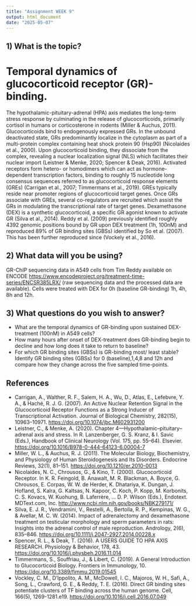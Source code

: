 ---
title: "Assignment WEEK 9"
output: html_document
date: "2025-05-07"
---

## 1) What is the topic?

# Temporal dynamics of glucocorticoid receptor (GR)-binding.

The hypothalamic-pituitary-adrenal (HPA) axis mediates the long-term stress response by culminating in the release of glucocorticoids, primarily cortisol in humans or corticosterone in rodents (Miller & Auchus, 2011). Glucocorticoids bind to endogenously expressed GRs. In the unbound deactivated state, GRs predominantly localize in the cytoplasm as part of a multi-protein complex containing heat shock protein 90 (Hsp90) (Nicolaides et al., 2000). Upon glucocorticoid binding, they dissociate from the complex, revealing a nuclear localization signal (NLS) which facilitates their nuclear import (Leistner & Menke, 2020; Spencer & Deak, 2016). Activated receptors form hetero- or homodimers which can act as hormone-dependent transcription factors, binding to roughly 15 nucleotide long consensus sequences referred to as glucocorticoid response elements (GREs) (Carrigan et al., 2007; Timmermans et al., 2019). GREs typically reside near promoter regions of glucocorticoid target genes. Once GRs associate with GREs, several co-regulators are recruited which assist the GRs in modulating the transcriptional rate of target genes. Dexamethasone (DEX) is a synthetic glucocorticoid, a specific GR agonist known to activate GR (Silva et al., 2014). Reddy et al. (2009) previously identified roughly 4392 genomic positions bound by GR upon DEX treatment (1h, 100nM) and reproduced 89% of GR binding sites (GBSs) identified by So et al. (2007). This has been further reproduced since (Vockely et al., 2016).

## 2) What data will you be using?

GR-ChIP sequencing data in A549 cells from Tim Reddy available on ENCODE <https://www.encodeproject.org/treatment-time-series/ENCSR385LRX/> (raw sequencing data and the processed data are available). Cells were treated with DEX for 0h (baseline GR-binding) 1h, 4h, 8h and 12h.

## 3) What questions do you wish to answer?

-   What are the temporal dynamics of GR-binding upon sustained DEX-treatment (100nM) in A549 cells?
-   How many hours after onset of DEX-treatment does GR-binding begin to decline and how long does it take to return to baseline?
-   For which GR binding sites (GBSs) is GR-binding most/ least stable? Identify GR binding sites (GBSs) for 0 (baseline),1,4,8 and 12h and compare how they change across the five sampled time-points.

## References

-   Carrigan, A., Walther, R. F., Salem, H. A., Wu, D., Atlas, E., Lefebvre, Y. A., & Haché, R. J. G. (2007). An Active Nuclear Retention Signal in the Glucocorticoid Receptor Functions as a Strong Inducer of Transcriptional Activation. Journal of Biological Chemistry, 282(15), 10963–10971. <https://doi.org/10.1074/jbc.M602931200>
-   Leistner, C., & Menke, A. (2020). Chapter 4—Hypothalamic–pituitary–adrenal axis and stress. In R. Lanzenberger, G. S. Kranz, & I. Savic (Eds.), Handbook of Clinical Neurology (Vol. 175, pp. 55–64). Elsevier. <https://doi.org/10.1016/B978-0-444-64123-6.00004-7>
-   Miller, W. L., & Auchus, R. J. (2011). The Molecular Biology, Biochemistry, and Physiology of Human Steroidogenesis and Its Disorders. Endocrine Reviews, 32(1), 81–151. <https://doi.org/10.1210/er.2010-0013>
-   Nicolaides, N. C., Chrousos, G., & Kino, T. (2000). Glucocorticoid Receptor. In K. R. Feingold, B. Anawalt, M. R. Blackman, A. Boyce, G. Chrousos, E. Corpas, W. W. de Herder, K. Dhatariya, K. Dungan, J. Hofland, S. Kalra, G. Kaltsas, N. Kapoor, C. Koch, P. Kopp, M. Korbonits, C. S. Kovacs, W. Kuohung, B. Laferrère, … D. P. Wilson (Eds.), Endotext. MDText.com, Inc. <http://www.ncbi.nlm.nih.gov/books/NBK279171/>
-   Silva, E. J. R., Vendramini, V., Restelli, A., Bertolla, R. P., Kempinas, W. G., & Avellar, M. C. W. (2014). Impact of adrenalectomy and dexamethasone treatment on testicular morphology and sperm parameters in rats: Insights into the adrenal control of male reproduction. Andrology, 2(6), 835–846. <https://doi.org/10.1111/j.2047-2927.2014.00228.x>
-   Spencer, R. L., & Deak, T. (2016). A USERS GUIDE TO HPA AXIS RESEARCH. Physiology & Behavior, 178, 43. <https://doi.org/10.1016/j.physbeh.2016.11.014>
-   Timmermans, S., Souffriau, J., & Libert, C. (2019). A General Introduction to Glucocorticoid Biology. Frontiers in Immunology, 10. <https://doi.org/10.3389/fimmu.2019.01545>
-   Vockley, C. M., D’Ippolito, A. M., McDowell, I. C., Majoros, W. H., Safi, A., Song, L., Crawford, G. E., & Reddy, T. E. (2016). Direct GR binding sites potentiate clusters of TF binding across the human genome. Cell, 166(5), 1269-1281.e19. <https://doi.org/10.1016/j.cell.2016.07.049>
